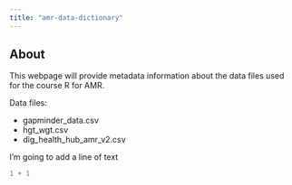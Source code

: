 ```yaml
---
title: "amr-data-dictionary"
---
```


## About

This webpage will provide metadata information about the data files used for the course R for AMR.

Data files:

-   gapminder_data.csv
-   hgt_wgt.csv
-   dig_health_hub_amr_v2.csv

I'm going to add a line of text


```r
1 + 1
```
